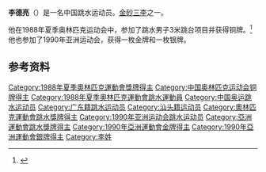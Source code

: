 {{Infobox sportsperson
| name           = 李德亮
|show-medals=yes
|medaltemplates={{MedalSport | 男子[[跳水|跳水]]}}
{{MedalCountry | {{CHN}} }}
{{MedalCompetition|[[奥林匹克运动会|奥林匹克运动会]]}}
{{MedalBronze | [[1988年夏季奥林匹克运动会|1988年 汉城]] |[[1988年夏季奧林匹克運動會跳水比賽|3米跳台]]}}
}}
'''李德亮'''（{{bd|1967年|9月19日|}}）是一名中国跳水运动员。[[金砂三李|金砂三李]]之一。

他在1988年夏季奥林匹克运动会中，参加了跳水男子3米跳台项目并获得铜牌。<ref name="sports-reference">{{cite web|url=http://www.sports-reference.com/olympics/athletes/li/li-deliang-1.html|title=李德亮 Olympic Results|accessdate=30 August 2014|work=sports-reference.com|archive-date=2011-05-19|archive-url=https://web.archive.org/web/20110519162756/http://www.sports-reference.com/olympics/athletes/li/li-deliang-1.html|dead-url=yes}}</ref>他也参加了1990年亚洲运动会，获得一枚金牌和一枚银牌。


==参考资料==
{{Reflist}}
{{DEFAULTSORT:Li Deliang}}
[[Category:1988年夏季奧林匹克運動會獎牌得主|Category:1988年夏季奧林匹克運動會獎牌得主]]
[[Category:中国奥林匹克运动会铜牌得主|Category:中国奥林匹克运动会铜牌得主]]
[[Category:1988年夏季奧林匹克運動會跳水運動員|Category:1988年夏季奧林匹克運動會跳水運動員]]
[[Category:中国奥运跳水运动员|Category:中国奥运跳水运动员]]
[[Category:广东籍跳水运动员|Category:广东籍跳水运动员]]
[[Category:汕头籍运动员|Category:汕头籍运动员]]
[[Category:奧林匹克運動會跳水獎牌得主|Category:奧林匹克運動會跳水獎牌得主]]
[[Category:1990年亚洲运动会跳水运动员|Category:1990年亚洲运动会跳水运动员]]
[[Category:亞洲運動會跳水獎牌得主|Category:亞洲運動會跳水獎牌得主]]
[[Category:1990年亞洲運動會金牌得主|Category:1990年亞洲運動會金牌得主]]
[[Category:1990年亞洲運動會銀牌得主|Category:1990年亞洲運動會銀牌得主]]
[[Category:李姓|Category:李姓]]